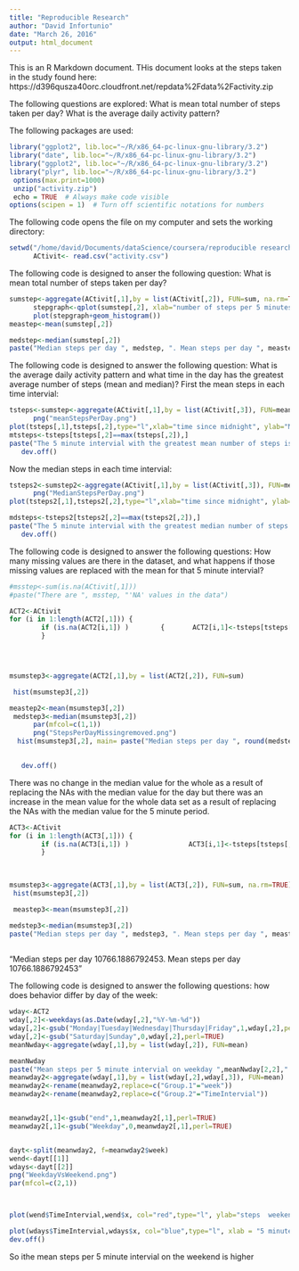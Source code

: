 ```yaml
---
title: "Reproducible Research"
author: "David Infortunio"
date: "March 26, 2016"
output: html_document
---
```


This is an R Markdown document. 
THis document looks at the steps taken in the study found here: https://d396qusza40orc.cloudfront.net/repdata%2Fdata%2Factivity.zip

The following questions are explored:
What is mean total number of steps taken per day?
What is the average daily activity pattern?

The following packages are used:
```r
library("ggplot2", lib.loc="~/R/x86_64-pc-linux-gnu-library/3.2")
library("date", lib.loc="~/R/x86_64-pc-linux-gnu-library/3.2")
library("ggplot2", lib.loc="~/R/x86_64-pc-linux-gnu-library/3.2")
library("plyr", lib.loc="~/R/x86_64-pc-linux-gnu-library/3.2")
 options(max.print=1000)
 unzip("activity.zip")
 echo = TRUE  # Always make code visible
options(scipen = 1)  # Turn off scientific notations for numbers
```


The following code opens the file on my computer and sets the working directory:
```r
setwd("/home/david/Documents/dataScience/coursera/reproducible research/project1")
      ACtivit<- read.csv("activity.csv")


```


The following code is designed to anser the following question: What is mean total number of steps taken per day?
```r


sumstep<-aggregate(ACtivit[,1],by = list(ACtivit[,2]), FUN=sum, na.rm=TRUE)
      stepgraph<-qplot(sumstep[,2], xlab="number of steps per 5 minutes")
      plot(stepgraph+geom_histogram())
meastep<-mean(sumstep[,2])

medstep<-median(sumstep[,2])
paste("Median steps per day ", medstep, ". Mean steps per day ", meastep, sep="")
```

The following code is designed to answer the following question: What is the average daily activity pattern and what time in the day has the greatest average number of steps (mean and median)? 
First the mean steps in each time intervial:
```r
tsteps<-sumstep<-aggregate(ACtivit[,1],by = list(ACtivit[,3]), FUN=mean, na.rm=TRUE)
      png("meanStepsPerDay.png") 
plot(tsteps[,1],tsteps[,2],type="l",xlab="time since midnight", ylab="Mean steps")
mtsteps<-tsteps[tsteps[,2]==max(tsteps[,2]),]
paste("The 5 minute intervial with the greatest mean number of steps is ", mtsteps[,1])
   dev.off()     
```
Now the median steps in each time intervial:
```r
tsteps2<-sumstep2<-aggregate(ACtivit[,1],by = list(ACtivit[,3]), FUN=median, na.rm=TRUE)
      png("MedianStepsPerDay.png") 
plot(tsteps2[,1],tsteps2[,2],type="l",xlab="time since midnight", ylab="Median steps")

mdsteps<-tsteps2[tsteps2[,2]==max(tsteps2[,2]),]
paste("The 5 minute intervial with the greatest median number of steps is ", mdsteps[,1])
   dev.off()     
```


The following code is designed to answer the following questions: How many missing values are there in the dataset, and what happens if those missing values are replaced with the mean for that 5 minute intervial?



```r
#msstep<-sum(is.na(ACtivit[,1]))
#paste("There are ", msstep, "'NA' values in the data")

ACT2<-ACtivit
for (i in 1:length(ACT2[,1])) {
        if (is.na(ACT2[i,1]) )        {       ACT2[i,1]<-tsteps[tsteps[,1]==ACT2[i,3],2]  }
        }


   

msumstep3<-aggregate(ACT2[,1],by = list(ACT2[,2]), FUN=sum)

 hist(msumstep3[,2])

meastep2<-mean(msumstep3[,2])
 medstep3<-median(msumstep3[,2])
      par(mfcol=c(1,1))
      png("StepsPerDayMissingremoved.png") 
  hist(msumstep3[,2], main= paste("Median steps per day ", round(medstep3,2), ". Mean steps per day ", round(meastep2,2), sep=""), xlab = "Steps per day"    )

    
   dev.off()     
```

There was no change in the median value for the whole as a result of replacing the NAs with the median value for the day but there was an increase in the mean value for the whole data set as a result of replacing the NAs with the median value for the 5 minute period.
```r


ACT3<-ACtivit
for (i in 1:length(ACT3[,1])) {
        if (is.na(ACT3[i,1]) )               ACT3[i,1]<-tsteps[tsteps[,1]==ACT3[i,3],2]
        }

        
        
msumstep3<-aggregate(ACT3[,1],by = list(ACT3[,2]), FUN=sum, na.rm=TRUE)
 hist(msumstep3[,2])

 meastep3<-mean(msumstep3[,2])

medstep3<-median(msumstep3[,2])
paste("Median steps per day ", medstep3, ". Mean steps per day ", meastep3, sep="")        
        
```

 "Median steps per day 10766.1886792453. Mean steps per day 10766.1886792453"

The following code is designed to answer the following questions: how does behavior differ by day of the week:

```r
wday<-ACT2
wday[,2]<-weekdays(as.Date(wday[,2],"%Y-%m-%d"))
wday[,2]<-gsub("Monday|Tuesday|Wednesday|Thursday|Friday",1,wday[,2],perl=TRUE)
wday[,2]<-gsub("Saturday|Sunday",0,wday[,2],perl=TRUE)
meanNwday<-aggregate(wday[,1],by = list(wday[,2]), FUN=mean)

meanNwday
paste("Mean steps per 5 minute intervial on weekday ",meanNwday[2,2],". Mean steps per 5 minute intervial on weekend ",meanNwday[1,2],".",sep="")
meanwday2<-aggregate(wday[,1],by = list(wday[,2],wday[,3]), FUN=mean)
meanwday2<-rename(meanwday2,replace=c("Group.1"="week"))
meanwday2<-rename(meanwday2,replace=c("Group.2"="TimeIntervial"))


meanwday2[,1]<-gsub("end",1,meanwday2[,1],perl=TRUE)
meanwday2[,1]<-gsub("Weekday",0,meanwday2[,1],perl=TRUE)


dayt<-split(meanwday2, f=meanwday2$week)
wend<-dayt[[1]]
wdays<-dayt[[2]]
png("WeekdayVsWeekend.png") 
par(mfcol=c(2,1))



plot(wend$TimeIntervial,wend$x, col="red",type="l", ylab="steps  weekend",xlab  ="5 minute intervials")

plot(wdays$TimeIntervial,wdays$x, col="blue",type="l", xlab = "5 minute intervials",ylab="steps  weekday")
dev.off()
```

So ithe mean steps per 5 minute intervial on the weekend is higher

